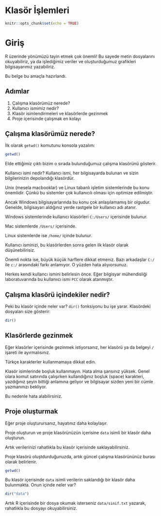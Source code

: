 # Klasör İşlemleri

```r
knitr::opts_chunk$set(echo = TRUE)
```

# Giriş

R üzerinde yönümüzü tayin etmek çok önemli! Bu sayede metin dosyalarını okuyabiliriz, ya da işlediğimiz veriler ve oluşturduğumuz grafikleri bilgisayarımız yazabiliriz.

Bu belge bu amaçla hazırlandı.

## Adımlar

1. Çalışma klasörümüz nerede?
2. Kullanıcı ismimiz nedir?
3. Klasör isimlendirmeleri ve klasörlerde gezinmek
4. Proje içerisinde çalışmak en kolayı

## Çalışma klasörümüz nerede?

İlk olarak `getwd()` komutunu konsola yazalım:

```r
getwd()
```

Elde ettiğimiz çıktı bizim o sırada bulunduğumuz çalışma klasörünü gösterir.

Kullanıcı ismi nedir? Kullancı ismi, her bilgisayarda bulunan ve sizin bilgilerinizin depolandığı klasördür.

Unix (mesela macbooklar) ve Linux tabanlı  işletim sistemlerinde bu konu önemlidir. Çünkü bu sistemler çok kullanıcılı olması için optimize edilmiştir.

Ancak Windows bilgisayarlarında bu konu çok anlaşılamamış bir olgudur. Genelde, bilgisayarı aldığınız yerde rastgele bir kullanıcı adı atanır. 

Windows sistemlerinde kullanıcı klasörleri `C:/Users/` içerisinde bulunur.

Mac sistemlerde `/Users/` içerisinde.

Linux sistemlerde ise `/home/` içinde bulunur.

Kullanıcı isminizi, bu klasörlerden sonra gelen ilk klasör olarak düşünebilirisiz.

Önemli nokta ise, büyük küçük harflere dikkat etmeniz. Bazı arkadaşlar `C:/` ile `c:/` arasındaki farkı anlamıyor. O yüzden hata alıyıorsunuz.

Herkes kendi kullancı ismini belirlesin önce. Eğer bilgisyar mühendisliği laboratuvarında bu kullanııcı ismi `PCC` olarak atanmıştır.

## Çalışma klasörü içindekiler nedir?

Peki bu klasör içinde neler var? `dir()` fonksiyonu bu işe yarar. Klasördeki dosyaları size gösterir:

```r
dir()
```

## Klasörlerde gezinmek

Eğer klasörler içerisinde gezinmek istiyorsanız, her klasörü ya da belgeyi `/` işareti ile ayırmalısınız.

Türkçe karakterler kullanmamaya dikkat edin.

Klasör isimlerinde boşluk kullanmayın. Hata alma şansınız yüksek. Genel olara komut satırında çalışırken kullandığınız boşluk (space) karakteri, yazdığınız şeyin bittiği anlamına geliyor ve bilgisayar sizden yeni bir cümle yazmanınızı bekliyor.

Bu nedenle hata alabilirsiniz.

## Proje oluşturmak

Eğer proje oluşturursanız, hayatınız daha kolaylaşır.

Proje oluşturun ve proje klasörünüzün içerisine `data` isimli bir klasör daha oluşturun.

Artık verilerinizi rahatlıkla bu klasör içerisinde saklayabilirsiniz.

Proje klasörü oluştdurduğunuzda, artık güncel çalışma klasörününüz burası olarak belirlenir.

```r
getwd()
```

Bu klasör içerisinde `data` isimli verilerin saklandığı bir klasör daha bulunmakta. Onun içinde neler var?

```r
dir("data")
```

Artık R içerisinde bir dosya okumak isterseniz `data/sinif.txt` yazarak, rahatlıkla bu dosyayı okuyabilirsiniz.



